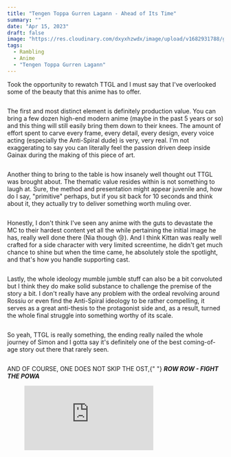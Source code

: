 ```yaml
---
title: "Tengen Toppa Gurren Lagann - Ahead of Its Time"
summary: ""
date: "Apr 15, 2023"
draft: false
image: "https://res.cloudinary.com/dxyxhzwdx/image/upload/v1682931788/gaftonosh/2023/05/tengen-toppa-gurren-lagann-4k-1m2.webp"
tags:
  - Rambling
  - Anime
  - "Tengen Toppa Gurren Lagann"
---
```


<div className="richtext pb-8">
  <p>
    Took the opportunity to rewatch TTGL and I must say that I've overlooked
    some of the beauty that this anime has to offer.
  </p>
  <figure className="kg-card kg-image-card">
    <img
      src="http://res.cloudinary.com/dxyxhzwdx/image/upload/q_80/v1/gaftonosh/2023/04/2023-04-15-23_56_21--Anipakku--Tengen-Toppa-Gurren-Lagann-25.mkv---VLC-media-player.webp"
      alt=""
      height={1600}
      loading="lazy"
      width={2844}
      className="kg-image hoverZoomLink"
    />
  </figure>
  <p>
    The first and most distinct element is definitely production value. You can
    bring a few dozen high-end modern anime (maybe in the past 5 years or so)
    and this thing will still easily bring them down to their knees. The amount
    of effort spent to carve every frame, every detail, every design, every
    voice acting (especially the Anti-Spiral dude) is very, very real. I'm not
    exaggerating to say you can literally feel the passion driven deep inside
    Gainax during the making of this piece of art.
  </p>
  <figure className="kg-card kg-gallery-card kg-width-wide">
    <div className="kg-gallery-container">
      <div className="kg-gallery-row">
        <div className="kg-gallery-image">
          <img
            src="http://res.cloudinary.com/dxyxhzwdx/image/upload/q_80/v1/gaftonosh/2023/04/2023-04-16-00_04_46--Anipakku--Tengen-Toppa-Gurren-Lagann-26.mkv---VLC-media-player.webp"
            alt=""
            height={1600}
            loading="lazy"
            width={2833}
            className="hoverZoomLink"
          />
        </div>
        <div className="kg-gallery-image">
          <img
            src="http://res.cloudinary.com/dxyxhzwdx/image/upload/q_80/v1/gaftonosh/2023/04/2017-10-19-18_11_36-a.mkv---VLC-media-player.webp"
            alt=""
            height={1080}
            loading="lazy"
            width={1920}
            className="hoverZoomLink"
          />
        </div>
        <div className="kg-gallery-image">
          <img
            src="http://res.cloudinary.com/dxyxhzwdx/image/upload/q_80/v1/gaftonosh/2023/04/2023-04-15-23_54_45--Anipakku--Tengen-Toppa-Gurren-Lagann-26.mkv---VLC-media-player.webp"
            alt=""
            height={1600}
            loading="lazy"
            width={2841}
            className="hoverZoomLink"
          />
        </div>
      </div>
    </div>
  </figure>
  <p>
    Another thing to bring to the table is how insanely well thought out TTGL
    was brought about. The thematic value resides within is not something to
    laugh at. Sure, the method and presentation might appear juvenile and, how
    do I say, "primitive" perhaps, but if you sit back for 10 seconds and think
    about it, they actually try to deliver something worth muling over.
  </p>
  <figure className="kg-card kg-image-card">
    <img
      src="http://res.cloudinary.com/dxyxhzwdx/image/upload/q_80/v1/gaftonosh/2023/04/2023-04-16-00_05_47--Anipakku--Tengen-Toppa-Gurren-Lagann-27.mkv---VLC-media-player.webp"
      alt=""
      height={1600}
      loading="lazy"
      width={2832}
      className="kg-image hoverZoomLink"
    />
  </figure>
  <p>
    Honestly, I don't think I've seen any anime with the guts to devastate the
    MC to their hardest content yet all the while pertaining the initial image
    he has, really well done there (Nia though 😢). And I think Kittan was
    really well crafted for a side character with very limited screentime, he
    didn't get much chance to shine but when the time came, he absolutely stole
    the spotlight, and that's how you handle supporting cast.
  </p>
  <figure className="kg-card kg-gallery-card kg-width-wide">
    <div className="kg-gallery-container">
      <div className="kg-gallery-row">
        <div className="kg-gallery-image">
          <img
            src="http://res.cloudinary.com/dxyxhzwdx/image/upload/q_80/v1/gaftonosh/2023/04/2023-04-16-00_17_03--Anipakku--Tengen-Toppa-Gurren-Lagann-25.mkv---VLC-media-player.webp"
            alt=""
            height={1597}
            loading="lazy"
            width={2843}
            className="hoverZoomLink"
          />
        </div>
        <div className="kg-gallery-image">
          <img
            src="http://res.cloudinary.com/dxyxhzwdx/image/upload/q_80/v1/gaftonosh/2023/04/2023-04-16-00_06_51--Anipakku--Tengen-Toppa-Gurren-Lagann-25.mkv---VLC-media-player.webp"
            alt=""
            height={1600}
            loading="lazy"
            width={2840}
            className="hoverZoomLink"
          />
        </div>
      </div>
    </div>
  </figure>
  <p>
    Lastly, the whole ideology mumble jumble stuff can also be a bit convoluted
    but I think they do make solid substance to challenge the premise of the
    story a bit. I don't really have any problem with the ordeal revolving
    around Rossiu or even find the Anti-Spiral ideology to be rather compelling,
    it serves as a great anti-thesis to the protagonist side and, as a result,
    turned the whole final struggle into something worthy of its scale.
  </p>
  <figure className="kg-card kg-image-card">
    <img
      src="http://res.cloudinary.com/dxyxhzwdx/image/upload/q_80/v1/gaftonosh/2023/04/2023-04-16-00_01_27--Anipakku--Tengen-Toppa-Gurren-Lagann-27.mkv---VLC-media-player.webp"
      alt=""
      height={1600}
      loading="lazy"
      width={2841}
      className="kg-image hoverZoomLink"
    />
  </figure>
  <p>
    So yeah, TTGL is really something, the ending really nailed the whole
    journey of Simon and I gotta say it's definitely one of the best
    coming-of-age story out there that rarely seen.
  </p>
  <figure className="kg-card kg-gallery-card kg-width-wide">
    <div className="kg-gallery-container">
      <div className="kg-gallery-row">
        <div className="kg-gallery-image">
          <img
            src="http://res.cloudinary.com/dxyxhzwdx/image/upload/q_80/v1/gaftonosh/2023/04/gurren-lagann-screenshot-07-1667674400697406333650-1667709548024-1667709548136184995318.webp"
            alt=""
            height={675}
            loading="lazy"
            width={1200}
            className="hoverZoomLink"
          />
        </div>
        <div className="kg-gallery-image">
          <img
            src="http://res.cloudinary.com/dxyxhzwdx/image/upload/q_80/v1/gaftonosh/2023/04/2023-04-16-00_10_53--Anipakku--Tengen-Toppa-Gurren-Lagann-27.mkv---VLC-media-player.webp"
            alt=""
            height={1600}
            loading="lazy"
            width={2839}
            className="hoverZoomLink"
          />
        </div>
        <div className="kg-gallery-image">
          <img
            src="http://res.cloudinary.com/dxyxhzwdx/image/upload/q_80/v1/gaftonosh/2023/04/2023-04-16-00_11_59--Anipakku--Tengen-Toppa-Gurren-Lagann-27.mkv---VLC-media-player.webp"
            alt=""
            height={1600}
            loading="lazy"
            width={2840}
            className="hoverZoomLink"
          />
        </div>
      </div>
    </div>
  </figure>
  <p>
    AND OF COURSE, ONE DOES NOT SKIP THE OST,{" "}
    <strong>
      <em>ROW ROW - FIGHT THE POWA</em>
    </strong>
  </p>
  <figure className="kg-card kg-embed-card">
    <iframe
      allow="accelerometer; autoplay; clipboard-write; encrypted-media; gyroscope; picture-in-picture; web-share"
      allowFullScreen=""
      frameBorder={0}
      height={113}
      src="https://www.youtube.com/embed/VT6LFOIofRE?feature=oembed"
      title='"Libera Me From Hell" with subs'
      width={200}
    />
  </figure>
</div>
